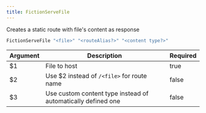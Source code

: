 ```yaml
---
title: FictionServeFile
---
```

Creates a static route with file's content as response

```sh
FictionServeFile "<file>" "<routeAlias?>" "<content type?>"
```

| Argument | Description | Required |
| --- | --- | --- |
| $1 | File to host | true |
| $2 | Use $2 instead of `/<file>` for route name | false |
| $3 | Use custom content type instead of automatically defined one | false |